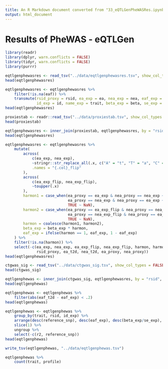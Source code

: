 ```yaml
---
title: An R Markdown document converted from "33_eQTLGenPheWASRes.ipynb"
output: html_document
---
```


# Results of PheWAS - eQTLGen

```r
library(readr)
library(dplyr, warn.conflicts = FALSE)
library(tidyr, warn.conflicts = FALSE)
library(purrr)
```

```r
eqtlgenphewasres <- read_tsv("../data/eqtlgenphewasres.tsv", show_col_types = FALSE)
head(eqtlgenphewasres)
```

```r
eqtlgenphewasres <- eqtlgenphewasres %>%
    filter(!is.na(eaf)) %>%
    transmute(rsid_proxy = rsid, ea_exp = ea, nea_exp = nea, eaf_exp = eaf, 
              id_exp = id, name_exp = trait, beta_exp = beta, se_exp = se)
head(eqtlgenphewasres)
```

```r
proxiestab <- readr::read_tsv("../data/proxiestab.tsv", show_col_types = FALSE)
head(proxiestab)
```

```r
eqtlgenphewasres <- inner_join(proxiestab, eqtlgenphewasres, by = "rsid_proxy", relationship = "many-to-many")
head(eqtlgenphewasres)
```

```r
eqtlgenphewasres <- eqtlgenphewasres %>%
    mutate(
        across(
            c(ea_exp, nea_exp),
            ~stringr::str_replace_all(.x, c("A" = "t", "T" = "a", "C" = "g", "G" = "c")),
            .names = "{.col}_flip"
        ),
        across(
            c(ea_exp_flip, nea_exp_flip),
            ~toupper(.x)
        ),
        harmon1 = case_when(ea_proxy == ea_exp & nea_proxy == nea_exp ~ 1,
                            ea_proxy == nea_exp & nea_proxy == ea_exp ~ -1,
                            TRUE ~ NaN),
        harmon2 = case_when(ea_proxy == ea_exp_flip & nea_proxy == nea_exp_flip ~ 1,
                            ea_proxy == nea_exp_flip & nea_proxy == ea_exp_flip ~ -1,
                            TRUE ~ NaN),
        harmon = coalesce(harmon1, harmon2),
        beta_exp = beta_exp * harmon,
        eaf_exp = ifelse(harmon == 1, eaf_exp, 1 - eaf_exp)
    ) %>%
    filter(!is.na(harmon)) %>%
    select(-c(ea_exp, nea_exp, ea_exp_flip, nea_exp_flip, harmon, harmon1, harmon2,
              rsid_proxy, ea_t2d, nea_t2d, ea_proxy, nea_proxy))
head(eqtlgenphewasres)
```

```r
ctgwas_sig <- read_tsv("../data/ctgwas_sig.tsv", show_col_types = FALSE)
head(ctgwas_sig)
```

```r
eqtlgenphewas <- inner_join(ctgwas_sig, eqtlgenphewasres, by = "rsid", relationship = "many-to-many")
head(eqtlgenphewas)
```

```r
eqtlgenphewas <- eqtlgenphewas %>%
    filter(abs(eaf_t2d - eaf_exp) < .2)
head(eqtlgenphewas)
```

```r
eqtlgenphewas <- eqtlgenphewas %>%
    group_by(trait, rsid, id_exp) %>%
    arrange(desc(reference_snp), desc(eaf_exp), desc(beta_exp/se_exp), .by_group = TRUE) %>%
    slice(1) %>%
    ungroup %>%
    select(-c(r2, reference_snp))
head(eqtlgenphewas)
```

```r
write_tsv(eqtlgenphewas, "../data/eqtlgenphewas.tsv")
```

```r
eqtlgenphewas %>%
    count(trait, profile)
```

